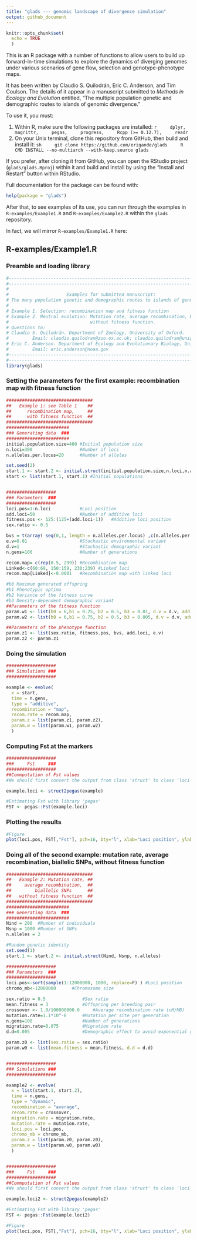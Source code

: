 ```yaml
---
title: "glads --- genomic landscape of divergence simulation"
output: github_document
---
```


```r
knitr::opts_chunk$set(
  echo = TRUE
  )
```

This is an R package with a number of functions to allow users to build up
forward-in-time simulations to explore the dynamics of diverging genomes under
various scenarios of gene flow, selection and genotype-phenotype maps.

It has been written by Claudio S. Quilodrán, Eric C. Anderson, and Tim Coulson.
The details of it appear in a manuscript submitted to _Methods in Ecology and Evolution_
entitled, "The multiple population genetic and demographic
routes to islands of genomic divergence."

To use it, you must:

1. Within R, make sure the following packages are installed:
    ```r
    dplyr,
    magrittr,
    pegas,
    progress,
    Rcpp (>= 0.12.7),
    readr
    ```
1. On your Unix terminal, clone this repository from GitHub, then build and install it:
    ```sh
    git clone https://github.com/eriqande/glads
    R CMD INSTALL --no-multiarch --with-keep.source glads
    ```

If you prefer, after cloning it from GitHub, you can open the
RStudio project (`glads/glads.Rproj`) within it and build and install
by using the "Install and Restart" button within RStudio.

Full documentation for the package can be found with:
```r
help(package = "glads")
```

After that, to see examples of its use, you can run through the examples in
`R-examples/Example1.R` and `R-examples/Example2.R` within the `glads` repository.

In fact, we will mirror `R-examples/Example1.R` here:

## R-examples/Example1.R

### Preamble and loading library

```r
#--------------------------------------------------------------------------------------------
#--------------------------------------------------------------------------------------------
#
#                      Examples for submitted manuscript:
# The many population genetic and demographic routes to islands of genomic divergence
#
# Example 1. Selection: recombination map and fitness function
# Example 2. Neutral evolution: Mutation rate, average recombination, biallelic SNPs,
#                               without fitness function.
# Questions to:
# Claudio S. Quilodrán. Department of Zoology, University of Oxford.
#         Email: claudio.quilodran@zoo.ox.ac.uk; claudio.quilodran@unige.ch
# Eric C. Anderson. Department of Ecology and Evolutionary Biology, University of California.
#         Email: eric.anderson@noaa.gov
#--------------------------------------------------------------------------------------------
#--------------------------------------------------------------------------------------------
library(glads)


```


### Setting the parameters for the first example: recombination map with fitness function

```r
#################################
## 	 Example 1: see Table 1    ##
##	   	recombination map,     ##
## 	 	with fitness function  ##
#################################
########################
### Generating data  ###
########################
initial.population.size=400 #Initial population size
n.loci=300					#Number of loci
n.alleles.per.locus=20		#Number of alleles

set.seed(2)
start.1 <- start.2 <- initial.struct(initial.population.size,n.loci,n.alleles.per.locus)
start <- list(start.1, start.1) #Initial populations


###################
### Parameters  ###
###################
loci.pos=1:n.loci			#Loci position
add.loci=50					#Number of additive loci
fitness.pos <- 125:(125+(add.loci-1))   #Additive loci position
sex.ratio <- 0.5

bvs = t(array( seq(0,1, length = n.alleles.per.locus) ,c(n.alleles.per.locus, add.loci))) #Breeding value of additive loci
e.v=0.01 					#Stochastic environmental variant
d.v=1 						#Stochastic demographic variant
n.gens=100					#Number of generations

recom.map= c(rep(0.5, 299))	#Recombination map
Linked<-c(60:69, 150:159, 230:239) #Linked loci
recom.map[Linked]<-0.0001	#Recombination map with linked loci

#b0 Maximum generated offspring
#b1 Phenotypic optima
#b2 Variance of the fitness curve
#b3 Density-dependent demographic variant
##Parameters of the fitness function
param.w1 <- list(b0 = 6,b1 = 0.25, b2 = 0.5, b3 = 0.01, d.v = d.v, add.loci = add.loci)
param.w2 <- list(b0 = 6,b1 = 0.75, b2 = 0.5, b3 = 0.005, d.v = d.v, add.loci = add.loci)

##Parameters of the phenotype function
param.z1 <- list(sex.ratio, fitness.pos, bvs, add.loci, e.v)
param.z2 <- param.z1
```

### Doing the simulation

```r
###################
### Simulations ###
###################

example <- evolve(
  x = start, 
  time = n.gens, 
  type = "additive", 
  recombination = "map", 
  recom.rate = recom.map, 
  param.z = list(param.z1, param.z2), 
  param.w = list(param.w1, param.w2)
  )
```

### Computing Fst at the markers

```r
###################
###     Fst     ###
###################
##Commputation of Fst values
#We should first convert the output from class 'struct' to class 'loci'

example.loci <- struct2pegas(example)

#Estimating Fst with library 'pegas'
FST <- pegas::Fst(example.loci)

```

### Plotting the results

```r
#Figure
plot(loci.pos, FST[,"Fst"], pch=16, bty="l", xlab="Loci position", ylab="Fst", ylim=c(0,1), type="l", xaxs="i", yaxs="i", las=1, lwd=2  )
```


### Doing all of the second example: mutation rate, average recombination, biallelic SNPs, without fitness function

```r
#################################
## 	 Example 2: Mutation rate, ##
##	   average recombination,  ##
##		   biallelic SNPs      ##
## 	 without fitness function  ##
#################################
########################
### Generating data  ###
########################
Nind = 200 	#Number of individuals
Nsnp = 1000	#Number of SNPs
n.alleles = 2

#Random genetic identity
set.seed(1)
start.1 <- start.2 <- initial.struct(Nind, Nsnp, n.alleles)

###################
### Parameters  ###
###################
loci.pos<-sort(sample(1:12000000, 1000, replace=F) ) #Loci position
chromo_mb<-12000000 	 #Chromosome size

sex.ratio = 0.5 			 #Sex ratio
mean.fitness = 3 			 #Offspring per breeding pair
crossover <- 1.0/100000000.0 	 #Average recombination rate (cM/MB)
mutation.rate=1.1*10^-8 	 #Mutation per site per generation
n.gens=100					 #Number of generations
migration.rate=0.075		 #Migration rate
d.d=0.005					 #Demographic effect to avoid exponential growth

param.z0 <- list(sex.ratio = sex.ratio)
param.w0 <- list(mean.fitness = mean.fitness, d.d = d.d)


###################
### Simulations ###
###################

example2 <- evolve(
  x = list(start.1, start.2), 
  time = n.gens, 
  type = "dynamic", 
  recombination = "average", 
  recom.rate = crossover,
  migration.rate = migration.rate, 
  mutation.rate = mutation.rate, 
  loci.pos = loci.pos, 
  chromo_mb = chromo_mb, 
  param.z = list(param.z0, param.z0), 
  param.w = list(param.w0, param.w0)
  )


###################
###     Fst     ###
###################
##Commputation of Fst values
#We should first convert the output from class 'struct' to class 'loci'

example.loci2 <- struct2pegas(example2)

#Estimating Fst with library 'pegas'
FST <- pegas::Fst(example.loci2)

#Figure
plot(loci.pos, FST[,"Fst"], pch=16, bty="l", xlab="Loci position", ylab="Fst", ylim=c(0,1), type="l", xaxs="i", yaxs="i", las=1, lwd=2  )

```
